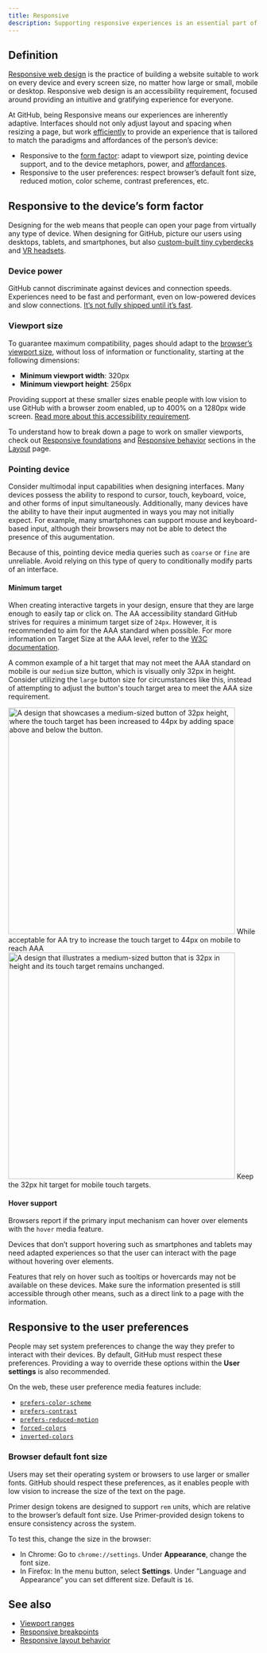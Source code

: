 ```yaml
---
title: Responsive
description: Supporting responsive experiences is an essential part of developing for the Web. Every page and feature at GitHub needs to adapt to the user’s device and their preferences.
---
```



## Definition

[Responsive web design](https://developer.mozilla.org/en-US/docs/Learn/CSS/CSS_layout/Responsive_Design) is the practice of building a website suitable to work on every device and every screen size, no matter how large or small, mobile or desktop. Responsive web design is an accessibility requirement, focused around providing an intuitive and gratifying experience for everyone.

At GitHub, being Responsive means our experiences are inherently adaptive. Interfaces should not only adjust layout and spacing when resizing a page, but work [efficiently](/foundations/introduction#design-for-efficiency) to provide an experience that is tailored to match the paradigms and affordances of the person’s device:

- Responsive to the [form factor](<https://en.wikipedia.org/wiki/Form_factor_(design)>): adapt to viewport size, pointing device support, and to the device metaphors, power, and [affordances](https://www.interaction-design.org/literature/topics/affordances).
- Responsive to the user preferences: respect browser’s default font size, reduced motion, color scheme, contrast preferences, etc.

## Responsive to the device’s form factor

Designing for the web means that people can open your page from virtually any type of device. When designing for GitHub, picture our users using desktops, tablets, and smartphones, but also [custom-built tiny cyberdecks](https://www.reddit.com/r/cyberDeck/top/?t=year) and [VR headsets](https://en.wikipedia.org/wiki/Virtual_reality_headset).

### Device power

GitHub cannot discriminate against devices and connection speeds. Experiences need to be fast and performant, even on low-powered devices and slow connections. [It’s not fully shipped until it’s fast](/foundations/zen).

### Viewport size

To guarantee maximum compatibility, pages should adapt to the [browser’s viewport size](https://developer.mozilla.org/en-US/docs/Web/CSS/Viewport_concepts), without loss of information or functionality, starting at the following dimensions:

- **Minimum viewport width**: 320px
- **Minimum viewport height**: 256px

Providing support at these smaller sizes enable people with low vision to use GitHub with a browser zoom enabled, up to 400% on a 1280px wide screen. [Read more about this accessibility requirement](https://www.w3.org/WAI/WCAG21/Understanding/reflow.html).

To understand how to break down a page to work on smaller viewports, check out [Responsive foundations](/foundations/layout#responsive-foundations) and [Responsive behavior](/foundations/layout#responsive-behavior) sections in the [Layout](/foundations/layout) page.

<!--

Todo: Link to Figma Templates

> When designing a mobile-friendly rendering of a page, we recommend using a viewport width of **375px**, as this is the most common size among small smartphones. However, the page should still be tested and be fully functional at smaller widths for accessibility reasons, all the way to **320px**.

-->

### Pointing device

Consider multimodal input capabilities when designing interfaces. Many devices possess the ability to respond to cursor, touch, keyboard, voice, and other forms of input simultaneously. Additionally, many devices have the ability to have their input augmented in ways you may not initially expect. For example, many smartphones can support mouse and keyboard-based input, although their browsers may not be able to detect the presence of this augumentation.

Because of this, pointing device media queries such as `coarse` or `fine` are unreliable. Avoid relying on this type of query to conditionally modify parts of an interface.

#### Minimum target

When creating interactive targets in your design, ensure that they are large enough to easily tap or click on. The AA accessibility standard GitHub strives for requires a minimum target size of `24px`.
However, it is recommended to aim for the AAA standard when possible. For more information on Target Size at the AAA level, refer to the [W3C documentation](https://www.w3.org/WAI/WCAG21/Understanding/target-size.html).

A common example of a hit target that may not meet the AAA standard on mobile is our `medium` size button, which is visually only 32px in height. Consider utilizing the `large` button size for circumstances like this, instead of attempting to adjust the button's touch target area to meet the AAA size requirement.

<DoDontContainer>
  <Do>
    <img
      src="https://user-images.githubusercontent.com/980622/212349806-8329b722-9245-4911-9763-87a7eba6b328.png"
      role="presentation"
      width="456"
      alt="A design that showcases a medium-sized button of 32px height, where the touch target has been increased to 44px by adding space above and below the button."
    />
    <Caption>While acceptable for AA try to increase the touch target to 44px on mobile to reach AAA</Caption>
  </Do>
  <Dont>
    <img
      src="https://user-images.githubusercontent.com/980622/212349813-b5389387-72b5-47bc-9c3a-ffa7c5609887.png"
      role="presentation"
      width="456"
      alt="A design that illustrates a medium-sized button that is 32px in height and its touch target remains unchanged."
    />
    <Caption>Keep the 32px hit target for mobile touch targets.</Caption>
  </Dont>
</DoDontContainer>

<!--

Todo: Touch-friendly strategy section.

Examples of touch adaptation with out-of-boudaries touch targets, when applied to Button and IconButton components, following comparison with ActionListItem, which increases its height instead.

Image source:
https://www.figma.com/file/YlBTqHTbdRwYQt0bfIHvGw/Interface-guidelines?node-id=457%3A89625

-->

#### Hover support

Browsers report if the primary input mechanism can hover over elements with the `hover` media feature.

Devices that don’t support hovering such as smartphones and tablets may need adapted experiences so that the user can interact with the page without hovering over elements.

Features that rely on hover such as tooltips or hovercards may not be available on these devices. Make sure the information presented is still accessible through other means, such as a direct link to a page with the information.

<!--

Todo: Do we include examples of device metaphors and afforances here as well?

-->

## Responsive to the user preferences

People may set system preferences to change the way they prefer to interact with their devices. By default, GitHub must respect these preferences. Providing a way to override these options within the **User settings** is also recommended.

On the web, these user preference media features include:

- [`prefers-color-scheme`](https://developer.mozilla.org/en-US/docs/Web/CSS/@media/prefers-color-scheme)
- [`prefers-contrast`](https://developer.mozilla.org/en-US/docs/Web/CSS/@media/prefers-contrast)
- [`prefers-reduced-motion`](https://developer.mozilla.org/en-US/docs/Web/CSS/@media/prefers-reduced-motion)
- [`forced-colors`](https://developer.mozilla.org/en-US/docs/Web/CSS/@media/forced-colors)
- [`inverted-colors`](https://developer.mozilla.org/en-US/docs/Web/CSS/@media/inverted-colors)

### Browser default font size

Users may set their operating system or browsers to use larger or smaller fonts. GitHub should respect these preferences, as it enables people with low vision to increase the size of the text on the page.

Primer design tokens are designed to support `rem` units, which are relative to the browser’s default font size. Use Primer-provided design tokens to ensure consistency across the system.

To test this, change the size in the browser:

- In Chrome: Go to `chrome://settings`. Under **Appearance**, change the font size.
- In Firefox: In the menu button, select **Settings**. Under ”Language and Appearance” you can set different size. Default is `16`.

## See also

- [Viewport ranges](/foundations/layout#viewport-ranges)
- [Responsive breakpoints](/foundations/layout#breakpoints)
- [Responsive layout behavior](/foundations/layout#responsive-behavior)
